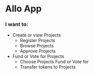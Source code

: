 # Allo App

### I want to:

- Create or view Projects
  - Register Projects
  - Browse Projects
  - Approve Projects
- Fund or Vote for Projects
  - Choose Projects Fund or Vote for
  - Transfer tokens to Projects
